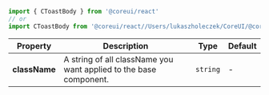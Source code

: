 
```jsx
import { CToastBody } from '@coreui/react'
// or
import CToastBody from '@coreui/react//Users/lukaszholeczek/CoreUI/@coreui/react/packages/coreui-react/src/components/toast/CToastBody'
```

| Property | Description | Type | Default |
| --- | --- | --- | --- |
| **className** | A string of all className you want applied to the base component. | `string` | - |
